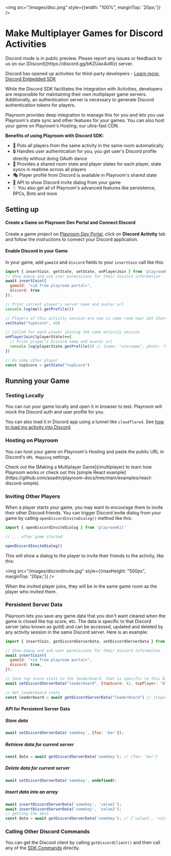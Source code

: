 
<img src="/images/disc.png" style={{width: "100%", marginTop: '20px;'}} />

# Make Multiplayer Games for Discord Activities
<Callout emoji="👷🏼‍♀️">
  Discord mode is in public preview. Please report any issues or feedback to us on our [Discord](https://discord.gg/bKZUax4uWz) server.
</Callout>

Discord has opened up activities for third-party developers - [Learn more: Discord Embedded SDK](https://discord.com/developers/docs/activities/overview)

While the Discord SDK facilitates the integration with Activities, developers are responsible for maintaining their own multiplayer game servers. Additionally, an authentication server is necessary to generate Discord authentication tokens for players.

Playroom provides deep integration to manage this for you and lets you use Playroom's state sync and other features for your games. You can also host your game on Playroom's Hosting; our ultra-fast CDN.

**Benefits of using Playroom with Discord SDK:**



- 🤼 Puts all players from the same activity in the same room automatically
- 🔒 Handles user authentication for you, you get user's Discord profile directly without doing OAuth dance
- 🔄 Provides a shared room state and player states for each player, state syncs in realtime across all players
- 🎭 Player profile from Discord is available in Playroom's shared state
- 🔗 API to show Discord invite dialog from your game
- ✨ You also get all of Playroom's advanced features like persistence, RPCs, Bots and more

## Setting up

#### Create a Game on Playroom Dev Portal and Connect Discord
Create a game project on [Playroom Dev Portal](https://dev.joinplayroom.com), click on **Discord Activity** tab and follow the instructions to connect your Discord application.

#### Enable Discord in your Game

In your game, add `gameId` and `discord` fields to your `insertCoin` call like this:

```js
import { insertCoin, getState, setState, onPlayerJoin } from 'playroomkit'
// Show popup and ask user permissions for their discord information
await insertCoin({
  gameId: "<id from playroom portal>",
  discord: true
});

// Print current player's server name and avatar url
console.log(me().getProfile())

// Players of this activity session are now in same room now! Set shared state
setState("topScore", 42)

// Called for each player joining the same activity session
onPlayerJoin((playerState)=>{
  // Print player's Discord name and avatar url
  console.log(playerState.getProfile()) // {name: "username", photo: "https://cdn.discord...."}
})

// On some other player
const topScore = getState("topScore")
```

## Running your Game
### Testing Locally
You can run your game locally and open it in browser to test. Playroom will mock the Discord auth and user profile for you.

You can also load it in Discord app using a tunnel like `cloudflared`. See [how to load my activity into Discord](https://discord.com/developers/docs/activities/building-an-activity#step-4-running-your-app-locally-in-discord).

### Hosting on Playroom

You can host your game on Playroom's Hosting and paste the public URL in Discord's `URL Mapping` settings.

<Callout type="info" emoji="💡">
Check out the [Making a Multiplayer Game](/multiplayer) to learn how Playroom works or check out this [simple React example](https://github.com/asadm/playroom-docs/tree/main/examples/react-discord-simple).
</Callout>


### Inviting Other Players

When a player starts your game, you may want to encourage them to invite their other Discord friends. You can trigger Discord invite dialog from your game by calling `openDiscordInviteDialog()` method like this:

```js
import { openDiscordInviteDialog } from 'playroomkit'

// ... after game started

openDiscordInviteDialog()
```

This will show a dialog to the player to invite their friends to the activity, like this:

<img src="/images/discordinvite.jpg" style={{maxHeight: "500px", marginTop: '20px;'}} />

When the invited player joins, they will be in the same game room as the player who invited them.

### Persistent Server Data

Playroom lets you save any game data that you don't want cleared when the game is closed like top score, etc. The data is specific to that Discord server (also known as guild) and can be accessed, updated and deleted by any activity session in the same Discord server. Here is an example:

```js
import { insertCoin, getDiscordServerData, setDiscordServerData } from 'playroomkit'

// Show popup and ask user permissions for their discord information
await insertCoin({
  gameId: "<id from playroom portal>",
  discord: true,
});

// Save top score stats to the leaderboard, that is specific to this Discord server
await setDiscordServerData("leaderboard", {topScore: 42, topPlayer: "Alice"})

// Get leaderboard stats
const leaderboard = await getDiscordServerData("leaderboard") // {topScore: 42, topPlayer: "Alice"}
```

#### API for Persistent Server Data

##### Store data

```javascript
await setDiscordServerData('somekey', {foo: 'bar'});
```

##### Retrieve data for current server

```javascript
const data = await getDiscordServerData('somekey'); // {foo: 'bar'}
```

##### Delete data for current server

```javascript
await setDiscordServerData('somekey', undefined);
```

##### Insert data into an array
  
  ```javascript
  await insertDiscordServerData('somekey', 'value1');
  await insertDiscordServerData('somekey', 'value2');
  // getting the data
  const data = await getDiscordServerData('somekey'); // ['value1', 'value2']
  ```

### Calling Other Discord Commands

You can get the Discord client by calling `getDiscordClient()` and then call any of the [SDK Commands](https://discord.com/developers/docs/developer-tools/embedded-app-sdk#sdk-commands) directly. 
